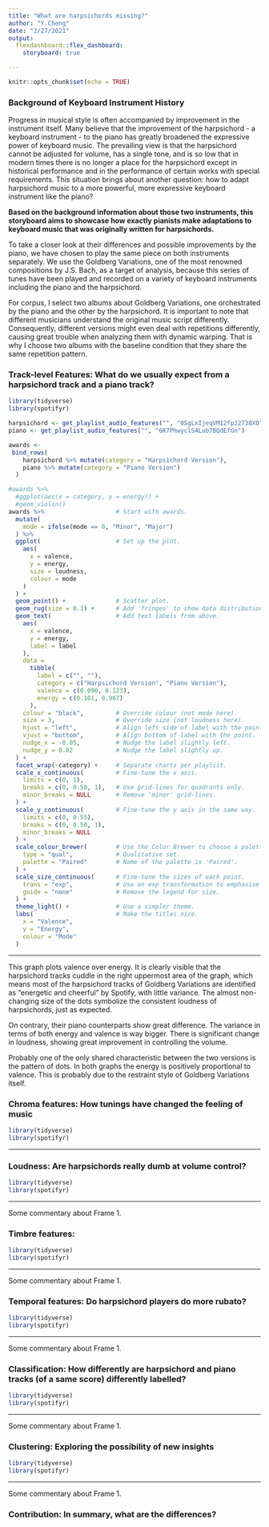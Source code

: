 ```yaml
---
title: "What are harpsichords missing?"
author: "Y.Cheng"
date: "2/27/2021"
output: 
  flexdashboard::flex_dashboard:
    storyboard: true

---
```


```r
knitr::opts_chunk$set(echo = TRUE)
```
### Background of Keyboard Instrument History
Progress in musical style is often accompanied by improvement in the instrument itself. Many believe that the improvement of the harpsichord - a keyboard instrument - to the piano has greatly broadened the expressive power of keyboard music. The prevailing view is that the harpsichord cannot be adjusted for volume, has a single tone, and is so low that in modern times there is no longer a place for the harpsichord except in historical performance and in the performance of certain works with special requirements. This situation brings about another question: how to adapt harpsichord music to a more powerful, more expressive keyboard instrument like the piano?

**Based on the background information about those two instruments, this storyboard aims to showcase how exactly pianists make adaptations to keyboard music that was originally written for harpsichords.**

To take a closer look at  their differences and possible improvements by the piano, we have chosen to play the same piece on both instruments separately. We use the Goldberg Variations, one of the most renowned compositions by J.S. Bach, as a target of analysis, because this series of tunes have been played and recorded on a variety of keyboard instruments including the piano and the harpsichord. 

For corpus, I select two albums about Goldberg Variations, one orchestrated by the piano and the other by the harpsichord. It is important to note that different musicians understand the original music script differently. Consequently, different versions might even deal with repetitions differently, causing great trouble when analyzing them with dynamic warping. That is why I choose two albums with the baseline condition that they share the same repetition pattern.


### Track-level Features: What do we usually expect from a harpsichord track and a piano track?


```r
library(tidyverse)
library(spotifyr)

harpsichord <- get_playlist_audio_features("", "05gLxIjeqVM12fpJ2738XO")
piano <- get_playlist_audio_features("", "6K7PhwyclS4Lub7BQdEfGn")

awards <-
 bind_rows(
    harpsichord %>% mutate(category = "Harpsichord Version"),
    piano %>% mutate(category = "Piano Version")
  )

#awards %>%
  #ggplot(aes(x = category, y = energy)) +
  #geom_violin()
awards %>%                    # Start with awards.
  mutate(
    mode = ifelse(mode == 0, "Minor", "Major")
  ) %>%
  ggplot(                     # Set up the plot.
    aes(
      x = valence,
      y = energy,
      size = loudness,
      colour = mode
    )
  ) +
  geom_point() +              # Scatter plot.
  geom_rug(size = 0.1) +      # Add 'fringes' to show data distribution.
  geom_text(                  # Add text labels from above.
    aes(
      x = valence,
      y = energy,
      label = label
    ),
    data = 
      tibble(
        label = c("", ""),
        category = c("Harpsichord Version", "Piano Version"),
        valence = c(0.090, 0.123),
        energy = c(0.101, 0.967)
      ),
    colour = "black",         # Override colour (not mode here).
    size = 3,                 # Override size (not loudness here).
    hjust = "left",           # Align left side of label with the point.
    vjust = "bottom",         # Align bottom of label with the point.
    nudge_x = -0.05,          # Nudge the label slightly left.
    nudge_y = 0.02            # Nudge the label slightly up.
  ) +
  facet_wrap(~category) +     # Separate charts per playlist.
  scale_x_continuous(         # Fine-tune the x axis.
    limits = c(0, 1),
    breaks = c(0, 0.50, 1),   # Use grid-lines for quadrants only.
    minor_breaks = NULL       # Remove 'minor' grid-lines.
  ) +
  scale_y_continuous(         # Fine-tune the y axis in the same way.
    limits = c(0, 0.55),
    breaks = c(0, 0.50, 1),
    minor_breaks = NULL
  ) +
  scale_colour_brewer(        # Use the Color Brewer to choose a palette.
    type = "qual",            # Qualitative set.
    palette = "Paired"        # Name of the palette is 'Paired'.
  ) +
  scale_size_continuous(      # Fine-tune the sizes of each point.
    trans = "exp",            # Use an exp transformation to emphasise loud.
    guide = "none"            # Remove the legend for size.
  ) +
  theme_light() +             # Use a simpler theme.
  labs(                       # Make the titles nice.
    x = "Valence",
    y = "Energy",
    colour = "Mode"
  )
```

*** 

This graph plots valence over energy. It is clearly visible that the harpsichord tracks cuddle in the right uppermost area of the graph, which means most of the harpsichord tracks of Goldberg Variations are identified as "energetic and cheerful" by Spotify, with little variance. The almost non-changing size of the dots symbolize the consistent loudness of harpsichords, just as expected.

On contrary, their piano counterparts show great difference. The variance in terms of both energy and valence is way bigger. There is significant change in loudness, showing great improvement in controlling the volume. 

Probably one of the only shared characteristic between the two versions is the pattern of dots. In both graphs the energy is positively proportional to valence. This is probably due to the restraint style of Goldberg Variations itself.





### Chroma features: How tunings have changed the feeling of music
```r
library(tidyverse)
library(spotifyr)
```



*** 



### Loudness: Are harpsichords really dumb at volume control?
```r
library(tidyverse)
library(spotifyr)
```


*** 

Some commentary about Frame 1.


### Timbre features: 
```r
library(tidyverse)
library(spotifyr)
```

*** 

Some commentary about Frame 1.



### Temporal features: Do harpsichord players do more rubato?
```r
library(tidyverse)
library(spotifyr)
```

*** 

Some commentary about Frame 1.



### Classification: How differently are harpsichord and piano tracks (of a same score) differently labelled?
```r
library(tidyverse)
library(spotifyr)
```
*** 

Some commentary about Frame 1.


### Clustering: Exploring the possibility of new insights
```r
library(tidyverse)
library(spotifyr)
```

*** 

Some commentary about Frame 1.


### Contribution: In summary, what are the differences?